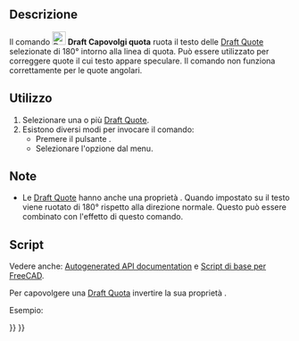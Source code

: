<languages/>

{{Docnav/it
|[[Draft_Slope/it|Pendenza]]
|[[Draft_Shape2DView/it|Vista forma 2D]]
|[[Draft_Workbench/it|Draft]]
|IconL=Draft_Slope.svg
|IconR=Draft_Shape2DView.svg
|IconC=Workbench_Draft.svg
}}

{{GuiCommand/it
|Name=Draft FlipDimension
|Name/it=Draft Capovolgi quota
|MenuLocation=Modifiche → Capovolgi quota
|Workbenches=[[Draft_Workbench/it|Draft]]
}}

<span id="Description"></span>
==Descrizione== 

Il comando [[Image:Draft_FlipDimension.svg|24px]] '''Draft Capovolgi quota''' ruota il testo delle [[Draft_Dimension/it|Draft Quote]] selezionate di 180° intorno alla linea di quota. Può essere utilizzato per correggere quote il cui testo appare speculare. Il comando non funziona correttamente per le quote angolari.

<span id="Usage"></span>
==Utilizzo== 

# Selezionare una o più [[Draft_Dimension|Draft Quote]].
# Esistono diversi modi per invocare il comando:
#* Premere il pulsante {{Button|[[Image:Draft_FlipDimension.svg|16px]] [[Draft_FlipDimension/it|Capovolgi quota]]}}.
#* Selezionare l'opzione {{MenuCommand|Modifiche → [[Image:Draft_FlipDimension.svg|16px]] Capovolgi quota}} dal menu.

<span id="Notes"></span>
==Note==

* Le [[Draft_Dimension/it|Draft Quote]] hanno anche una proprietà {{PropertyData|Flip Text}}. Quando impostato su {{TRUE}} il testo viene ruotato di 180° rispetto alla direzione normale. Questo può essere combinato con l'effetto di questo comando.

<span id="Scripting"></span>
==Script==

Vedere anche: [https://freecad.github.io/SourceDoc/ Autogenerated API documentation] e [[FreeCAD Scripting Basics/it|Script di base per FreeCAD]].

Per capovolgere una [[Draft_Dimension/it|Draft Quota]] invertire la sua proprietà {{incode|Normal}}.

Esempio:

{{Code|code=
import FreeCAD as App
import Draft

doc = App.newDocument()

p1 = App.Vector(0, 0, 0)
p2 = App.Vector(1000, 0, 0)
p3 = App.Vector(500, 300, 0)
dimension = Draft.make_dimension(p1, p2, p3)
dimension.ViewObject.FontSize = 200

dimension.Normal = dimension.Normal.negative()
doc.recompute()
}}


{{Docnav/it
|[[Draft_Slope/it|Pendenza]]
|[[Draft_Shape2DView/it|Vista forma 2D]]
|[[Draft_Workbench/it|Draft]]
|IconL=Draft_Slope.svg
|IconR=Draft_Shape2DView.svg
|IconC=Workbench_Draft.svg
}}

{{Draft Tools navi{{#translation:}}}}
{{Userdocnavi{{#translation:}}}}
